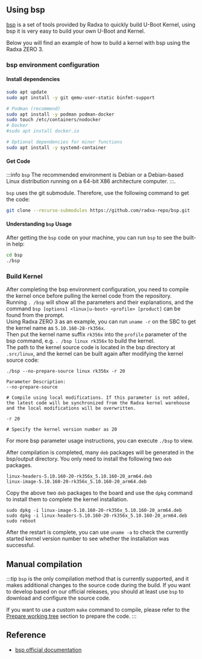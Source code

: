 ## Using bsp

[bsp](https://github.com/radxa-repo/bsp) is a set of tools provided by Radxa to quickly build U-Boot Kernel, using bsp it is very easy to build your own U-Boot and Kernel.

Below you will find an example of how to build a kernel with bsp using the Radxa ZERO 3.

### bsp environment configuration

#### Install dependencies

```bash
sudo apt update
sudo apt install -y git qemu-user-static binfmt-support

# Podman (recommend)
sudo apt install -y podman podman-docker
sudo touch /etc/containers/nodocker
# Docker
#sudo apt install docker.io

# Optional dependencies for minor functions
sudo apt install -y systemd-container
```

#### Get Code

:::info
`bsp` The recommended environment is Debian or a Debian-based Linux distribution running on a 64-bit X86 architecture computer.
:::.

`bsp` uses the git submodule. Therefore, use the following command to get the code:

```bash
git clone --recurse-submodules https://github.com/radxa-repo/bsp.git
```

#### Understanding `bsp` Usage

After getting the `bsp` code on your machine, you can run `bsp` to see the built-in help:

```bash
cd bsp
./bsp
```

### Build Kernel

After completing the bsp environment configuration, you need to compile the kernel once before pulling the kernel code from the repository.  
Running `. /bsp` will show all the parameters and their explanations, and the command `bsp [options] <linux|u-boot> <profile> [product]` can be found from the prompt.  
Using Radxa ZERO 3 as an example, you can run `uname -r` on the SBC to get the kernel name as `5.10.160-28-rk356x`.  
Then put the kernel name suffix `rk356x` into the `profile` parameter of the bsp command, e.g. `. /bsp linux rk356x` to build the kernel.  
The path to the kernel source code is located in the bsp directory at `.src/linux`, and the kernel can be built again after modifying the kernel source code:

```
./bsp --no-prepare-source linux rk356x -r 20

Parameter Description:
--no-prepare-source

# Compile using local modifications. If this parameter is not added, the latest code will be synchronized from the Radxa kernel warehouse and the local modifications will be overwritten.

-r 20

# Specify the kernel version number as 20
```

For more bsp parameter usage instructions, you can execute `./bsp` to view.

After compilation is completed, many `deb` packages will be generated in the bsp/output directory. You only need to install the following two `deb` packages.

```
linux-headers-5.10.160-20-rk356x_5.10.160-20_arm64.deb
linux-image-5.10.160-20-rk356x_5.10.160-20_arm64.deb
```

Copy the above two `deb` packages to the board and use the `dpkg` command to install them to complete the kernel installation.

```
sudo dpkg -i linux-image-5.10.160-20-rk356x_5.10.160-20_arm64.deb
sudo dpkg -i linux-headers-5.10.160-20-rk356x_5.10.160-20_arm64.deb
sudo reboot
```

After the restart is complete, you can use `uname -a` to check the currently started kernel version number to see whether the installation was successful.

## Manual compilation

:::tip
`bsp` is the only compilation method that is currently supported, and it makes additional changes to the source code during the build.
If you want to develop based on our official releases, you should at least use `bsp` to download and configure the source code.

If you want to use a custom `make` command to compile, please refer to the [Prepare working tree](https://radxa-repo.github.io/bsp/dev_flow.html#prepare-working-tree) section to prepare the code.
:::

## Reference

- [bsp official documentation](https://radxa-repo.github.io/bsp)
